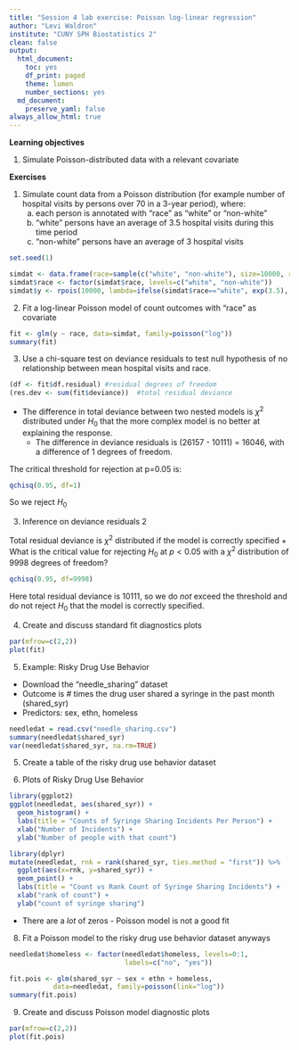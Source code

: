 ```yaml
---
title: "Session 4 lab exercise: Poisson log-linear regression"
author: "Levi Waldron"
institute: "CUNY SPH Biostatistics 2"
clean: false
output:
  html_document:
    toc: yes
    df_print: paged
    theme: lumen
    number_sections: yes
  md_document:
    preserve_yaml: false
always_allow_html: true
---
```


**Learning objectives**

1. Simulate Poisson-distributed data with a relevant covariate

**Exercises**

1. Simulate count data from a Poisson distribution (for example number of hospital visits by persons over 70 in a 3-year period), where:
    a. each person is annotated with "race" as "white" or "non-white"
    b. "white" persons have an average of 3.5 hospital visits during this time period
    c. "non-white" persons have an average of 3 hospital visits

```r
set.seed(1)
```

```r
simdat <- data.frame(race=sample(c("white", "non-white"), size=10000, replace=TRUE))
simdat$race <- factor(simdat$race, levels=c("white", "non-white"))
simdat$y <- rpois(10000, lambda=ifelse(simdat$race=="white", exp(3.5), exp(3)))
```

2. Fit a log-linear Poisson model of count outcomes with "race" as covariate

```r
fit <- glm(y ~ race, data=simdat, family=poisson("log"))
summary(fit)
```

3. Use a chi-square test on deviance residuals to test null hypothesis of no relationship between mean hospital visits and race.

```r
(df <- fit$df.residual) #residual degrees of freedom
(res.dev <- sum(fit$deviance))  #total residual deviance
```

* The difference in total deviance between two nested models is $\chi^2$ distributed under $H_0$ that the more complex model is no better at explaining the response.
     + The difference in deviance residuals is (26157 - 10111) = 16046, with a difference of 1 degrees of freedom.

The critical threshold for rejection at p=0.05 is:
```r
qchisq(0.95, df=1)
```

So we reject $H_0$

3. Inference on deviance residuals 2

Total residual deviance is $\chi^2$ distributed if the model is correctly specified
     + What is the critical value for rejecting $H_0$ at $p < 0.05$ with a $\chi^2$ distribution of 9998 degrees of freedom?
```r
qchisq(0.95, df=9998)
```

Here total residual deviance is 10111, so we do *not* exceed the threshold and do not reject $H_0$ that the model is correctly specified.

4. Create and discuss standard fit diagnostics plots

```r
par(mfrow=c(2,2))
plot(fit)
```

5. Example: Risky Drug Use Behavior

* Download the "needle_sharing" dataset
* Outcome is # times the drug user shared a syringe in the past month (shared_syr)
* Predictors: sex, ethn, homeless

```r
needledat = read.csv("needle_sharing.csv")
summary(needledat$shared_syr)
var(needledat$shared_syr, na.rm=TRUE)
```

5. Create a table of the risky drug use behavior dataset

6. Plots of Risky Drug Use Behavior

```r
library(ggplot2)
ggplot(needledat, aes(shared_syr)) +
  geom_histogram() + 
  labs(title = "Counts of Syringe Sharing Incidents Per Person") + 
  xlab("Number of Incidents") + 
  ylab("Number of people with that count")
```

```r
library(dplyr)
mutate(needledat, rnk = rank(shared_syr, ties.method = "first")) %>%
  ggplot(aes(x=rnk, y=shared_syr)) +
  geom_point() + 
  labs(title = "Count vs Rank Count of Syringe Sharing Incidents") + 
  xlab("rank of count") + 
  ylab("count of syringe sharing")
```

* There are a _lot_ of zeros - Poisson model is not a good fit

8. Fit a Poisson model to the risky drug use behavior dataset anyways

```r
needledat$homeless <- factor(needledat$homeless, levels=0:1, 
                             labels=c("no", "yes"))
```

```r
fit.pois <- glm(shared_syr ~ sex + ethn + homeless, 
           data=needledat, family=poisson(link="log"))
summary(fit.pois)
```

9. Create and discuss Poisson model diagnostic plots

```r
par(mfrow=c(2,2))
plot(fit.pois)
```
